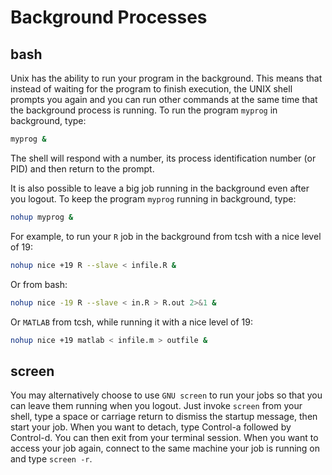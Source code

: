 # Background Processes

## bash

Unix has the ability to run your program in the background. This means
that instead of waiting for the program to finish execution, the UNIX
shell prompts you again and you can run other commands at the same time
that the background process is running. To run the program `myprog`
in background, type:

```bash
myprog &
```

The shell will respond with a number, its process identification number
(or PID) and then return to the prompt.

It is also possible to leave a big job running in the background even
after you logout. To keep the program `myprog` running in
background, type:

```bash
nohup myprog &
```

For example, to run your `R` job in the background from tcsh with a
nice level of 19:

```bash
nohup nice +19 R --slave < infile.R &
```

Or from bash:

```bash
nohup nice -19 R --slave < in.R > R.out 2>&1 &
```

Or `MATLAB` from tcsh, while running it with a nice level of 19:

```bash
nohup nice +19 matlab < infile.m > outfile &
```

## screen

You may alternatively choose to use `GNU screen` to run your jobs so
that you can leave them running when you logout. Just invoke
`screen` from your shell, type a space or carriage return to dismiss
the startup message, then start your job. When you want to detach, type
Control-a followed by Control-d. You can then exit from your terminal
session. When you want to access your job again, connect to the same
machine your job is running on and type `screen -r`.


